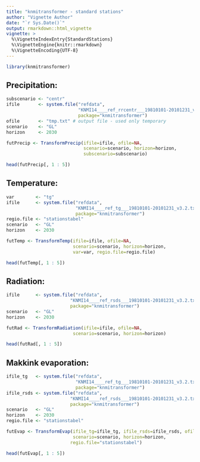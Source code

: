 ```yaml
---
title: "knmitransformer - standard stations"
author: "Vignette Author"
date: "`r Sys.Date()`"
output: rmarkdown::html_vignette
vignette: >
  %\VignetteIndexEntry{StandardStations}
  %\VignetteEngine{knitr::rmarkdown}
  %\VignetteEncoding{UTF-8}
---
```


```r
library(knmitransformer)
```

## Precipitation:
```r
subscenario <- "centr"
ifile       <- system.file("refdata",
                           "KNMI14____ref_rrcentr___19810101-20101231_v3.2.txt",
                           package="knmitransformer")
ofile       <- "tmp.txt" # output file - used only temporary
scenario    <- "GL"
horizon     <- 2030
```

```r
futPrecip <- TransformPrecip(ifile=ifile, ofile=NA,
                             scenario=scenario, horizon=horizon,
                             subscenario=subscenario)
```

```r
head(futPrecip[, 1 : 5])
```

## Temperature:
```r
var        <- "tg"
ifile      <- system.file("refdata",
                          "KNMI14____ref_tg___19810101-20101231_v3.2.txt",
                          package="knmitransformer")
regio.file <- "stationstabel"
scenario   <- "GL"
horizon    <- 2030
```

```r
futTemp <- TransformTemp(ifile=ifile, ofile=NA,
                         scenario=scenario, horizon=horizon,
                         var=var, regio.file=regio.file)
```

```r
head(futTemp[, 1 : 5])
```

## Radiation:
```r
ifile      <- system.file("refdata",
                        "KNMI14____ref_rsds___19810101-20101231_v3.2.txt",
                        package="knmitransformer")
scenario   <- "GL"
horizon    <- 2030
```

```r
futRad <- TransformRadiation(ifile=ifile, ofile=NA,
                         scenario=scenario, horizon=horizon)
```

```r
head(futRad[, 1 : 5])
```

## Makkink evaporation:
```r
ifile_tg   <- system.file("refdata",
                          "KNMI14____ref_tg___19810101-20101231_v3.2.txt",
                          package="knmitransformer")
ifile_rsds <- system.file("refdata",
                        "KNMI14____ref_rsds___19810101-20101231_v3.2.txt",
                        package="knmitransformer")
scenario   <- "GL"
horizon    <- 2030
regio.file <- "stationstabel"
```

```r
futEvap <- TransformEvap(ifile_tg=ifile_tg, ifile_rsds=ifile_rsds, ofile=NA,
                         scenario=scenario, horizon=horizon,
                        regio.file="stationstabel")
```

```r
head(futEvap[, 1 : 5])
```